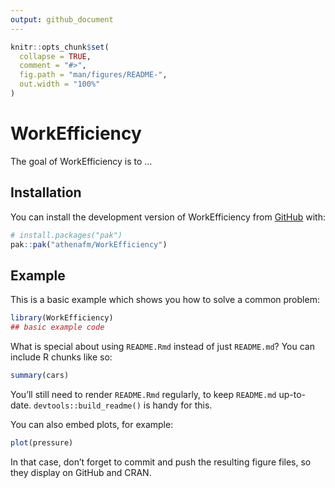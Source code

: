 ```yaml
---
output: github_document
---
```


<!-- README.md is generated from README.Rmd. Please edit that file -->

```r
knitr::opts_chunk$set(
  collapse = TRUE,
  comment = "#>",
  fig.path = "man/figures/README-",
  out.width = "100%"
)
```

# WorkEfficiency

<!-- badges: start -->
<!-- badges: end -->

The goal of WorkEfficiency is to ...

## Installation

You can install the development version of WorkEfficiency from [GitHub](https://github.com/) with:

``` r
# install.packages("pak")
pak::pak("athenafm/WorkEfficiency")
```

## Example

This is a basic example which shows you how to solve a common problem:

```r
library(WorkEfficiency)
## basic example code
```

What is special about using `README.Rmd` instead of just `README.md`? You can include R chunks like so:

```r
summary(cars)
```

You'll still need to render `README.Rmd` regularly, to keep `README.md` up-to-date. `devtools::build_readme()` is handy for this.

You can also embed plots, for example:

```r
plot(pressure)
```

In that case, don't forget to commit and push the resulting figure files, so they display on GitHub and CRAN.
